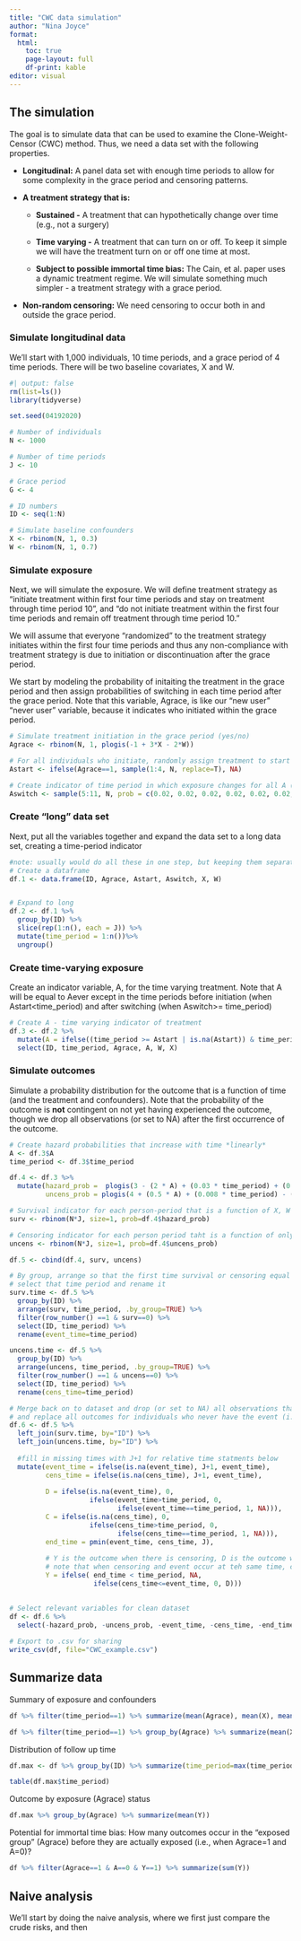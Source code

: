 ```yaml
---
title: "CWC data simulation"
author: "Nina Joyce"
format: 
  html:
    toc: true
    page-layout: full
    df-print: kable
editor: visual
---
```


## The simulation

The goal is to simulate data that can be used to examine the Clone-Weight-Censor (CWC) method. Thus, we need a data set with the following properties.

-   **Longitudinal:** A panel data set with enough time periods to allow for some complexity in the grace period and censoring patterns.

-   **A treatment strategy that is:**

    -   **Sustained -** A treatment that can hypothetically change over time (e.g., not a surgery)

    -   **Time varying -** A treatment that can turn on or off. To keep it simple we will have the treatment turn on or off one time at most.

    -   **Subject to possible immortal time bias:** The Cain, et al. paper uses a dynamic treatment regime. We will simulate something much simpler - a treatment strategy with a grace period.

-   **Non-random censoring:** We need censoring to occur both in and outside the grace period.

### Simulate longitudinal data

We'll start with 1,000 individuals, 10 time periods, and a grace period of 4 time periods. There will be two baseline covariates, X and W.

```r
#| output: false
rm(list=ls())
library(tidyverse)

set.seed(04192020)

# Number of individuals
N <- 1000

# Number of time periods
J <- 10

# Grace period
G <- 4

# ID numbers
ID <- seq(1:N)

# Simulate baseline confounders
X <- rbinom(N, 1, 0.3)
W <- rbinom(N, 1, 0.7)
```

### Simulate exposure

Next, we will simulate the exposure. We will define treatment strategy as "initiate treatment within first four time periods and stay on treatment through time period 10", and "do not initiate treatment within the first four time periods and remain off treatment through time period 10."

We will assume that everyone "randomized" to the treatment strategy initiates within the first four time periods and thus any non-compliance with treatment strategy is due to initiation or discontinuation after the grace period.

We start by modeling the probability of initaiting the treatment in the grace period and then assign probabilities of switching in each time period after the grace period. Note that this variable, Agrace, is like our "new user" "never user" variable, because it indicates who initiated within the grace period.

```r

# Simulate treatment initiation in the grace period (yes/no)
Agrace <- rbinom(N, 1, plogis(-1 + 3*X - 2*W))

# For all individuals who initiate, randomly assign treatment to start within grace period
Astart <- ifelse(Agrace==1, sample(1:4, N, replace=T), NA)

# Create indicator of time period in which exposure changes for all A (must occur after the grace period)
Aswitch <- sample(5:11, N, prob = c(0.02, 0.02, 0.02, 0.02, 0.02, 0.02, 0.78), replace=T)
```

### Create "long" data set

Next, put all the variables together and expand the data set to a long data set, creating a time-period indicator

```r

#note: usually would do all these in one step, but keeping them separate (i.e., df.1-6) for illustration purposes
# Create a dataframe 
df.1 <- data.frame(ID, Agrace, Astart, Aswitch, X, W) 


# Expand to long
df.2 <- df.1 %>%
  group_by(ID) %>%
  slice(rep(1:n(), each = J)) %>%
  mutate(time_period = 1:n())%>%
  ungroup()
```

### Create time-varying exposure

Create an indicator variable, A, for the time varying treatment. Note that A will be equal to Aever except in the time periods before initiation (when Astart\<time_period) and after switching (when Aswitch\>= time_period)

```r
# Create A - time varying indicator of treatment
df.3 <- df.2 %>%
  mutate(A = ifelse((time_period >= Astart | is.na(Astart)) & time_period< Aswitch, Agrace, 1-Agrace)) %>%
  select(ID, time_period, Agrace, A, W, X)

```

### Simulate outcomes

Simulate a probability distribution for the outcome that is a function of time (and the treatment and confounders). Note that the probability of the outcome is **not** contingent on not yet having experienced the outcome, though we drop all observations (or set to NA) after the first occurrence of the outcome.

```r

# Create hazard probabilities that increase with time *linearly*
A <- df.3$A
time_period <- df.3$time_period 

df.4 <- df.3 %>% 
  mutate(hazard_prob =  plogis(3 - (2 * A) + (0.03 * time_period) + (0.3 * X) - (0.4 * W)),
         uncens_prob = plogis(4 + (0.5 * A) + (0.008 * time_period) - (2 * X)))

# Survival indicator for each person-period that is a function of X, W and A (above)
surv <- rbinom(N*J, size=1, prob=df.4$hazard_prob)

# Censoring indicator for each person period taht is a function of only A and X 
uncens <- rbinom(N*J, size=1, prob=df.4$uncens_prob)

df.5 <- cbind(df.4, surv, uncens) 

# By group, arrange so that the first time survival or censoring equal zero is the first observation.
# select that time period and rename it
surv.time <- df.5 %>%
  group_by(ID) %>%
  arrange(surv, time_period, .by_group=TRUE) %>%
  filter(row_number() ==1 & surv==0) %>%
  select(ID, time_period) %>%
  rename(event_time=time_period)

uncens.time <- df.5 %>%
  group_by(ID) %>%
  arrange(uncens, time_period, .by_group=TRUE) %>%
  filter(row_number() ==1 & uncens==0) %>%
  select(ID, time_period) %>%
  rename(cens_time=time_period)

# Merge back on to dataset and drop (or set to NA) all observations that occur after the outcome
# and replace all outcomes for individuals who never have the event (i.e., surv=1 for all time points) with zero.
df.6 <- df.5 %>%
  left_join(surv.time, by="ID") %>%
  left_join(uncens.time, by="ID") %>%
  
  #fill in missing times with J+1 for relative time statments below
  mutate(event_time = ifelse(is.na(event_time), J+1, event_time),
         cens_time = ifelse(is.na(cens_time), J+1, event_time),
    
         D = ifelse(is.na(event_time), 0, 
                    ifelse(event_time>time_period, 0,
                           ifelse(event_time==time_period, 1, NA))),
         C = ifelse(is.na(cens_time), 0,
                    ifelse(cens_time>time_period, 0,
                           ifelse(cens_time==time_period, 1, NA))),
         end_time = pmin(event_time, cens_time, J),
         
         # Y is the outcome when there is censoring, D is the outcome without censoring
         # note that when censoring and event occur at teh same time, censoring "wins"
         Y = ifelse( end_time < time_period, NA,
                     ifelse(cens_time<=event_time, 0, D)))
           

# Select relevant variables for clean dataset
df <- df.6 %>%
  select(-hazard_prob, -uncens_prob, -event_time, -cens_time, -end_time, -surv, -uncens ) 
 
# Export to .csv for sharing
write_csv(df, file="CWC_example.csv")
```

## Summarize data

Summary of exposure and confounders

```r
df %>% filter(time_period==1) %>% summarize(mean(Agrace), mean(X), mean(W))

df %>% filter(time_period==1) %>% group_by(Agrace) %>% summarize(mean(X), mean(W))

```

Distribution of follow up time

```r
df.max <- df %>% group_by(ID) %>% summarize(time_period=max(time_period), Y=max(Y), Agrace=max(Agrace)) 

table(df.max$time_period)
```

Outcome by exposure (Agrace) status

```r
df.max %>% group_by(Agrace) %>% summarize(mean(Y))
```

Potential for immortal time bias: How many outcomes occur in the "exposed group" (Agrace) before they are actually exposed (i.e., when Agrace=1 and A=0)?

```r
df %>% filter(Agrace==1 & A==0 & Y==1) %>% summarize(sum(Y))
```

## Naive analysis

We'll start by doing the naive analysis, where we first just compare the crude risks, and then

